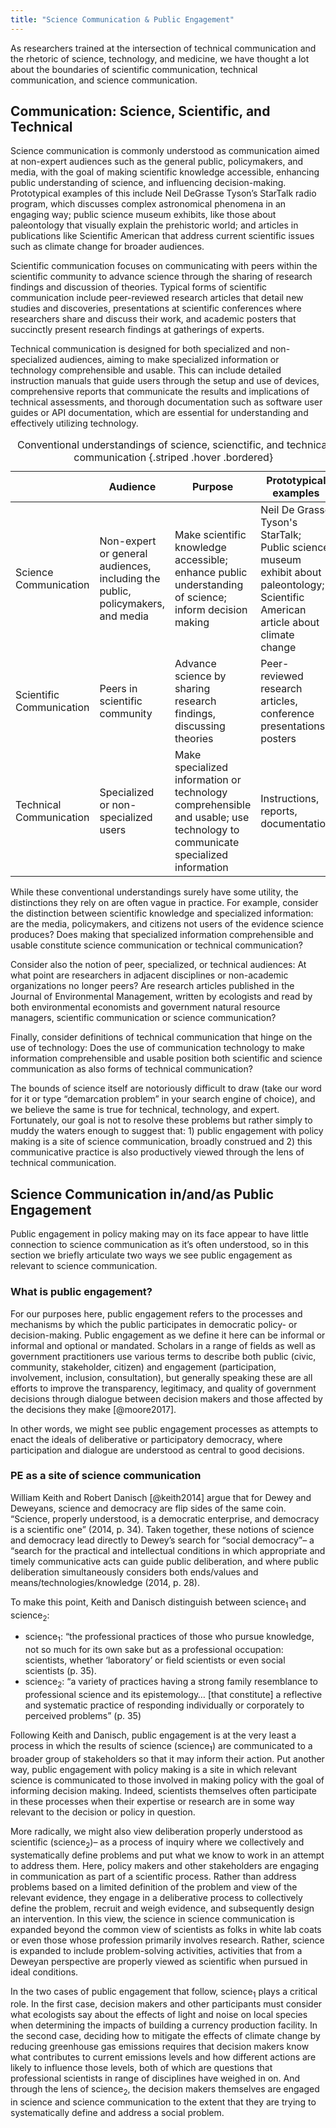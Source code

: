 ```yaml
---
title: "Science Communication & Public Engagement"
---
```


As researchers trained at the intersection of technical communication
and the rhetoric of science, technology, and medicine, we have thought a
lot about the boundaries of scientific communication, technical
communication, and science communication.

## Communication: Science, Scientific, and Technical

Science communication is commonly understood as communication aimed at
non-expert audiences such as the general public, policymakers, and
media, with the goal of making scientific knowledge accessible,
enhancing public understanding of science, and influencing
decision-making. Prototypical examples of this include Neil DeGrasse
Tyson's StarTalk radio program, which discusses complex astronomical
phenomena in an engaging way; public science museum exhibits, like those
about paleontology that visually explain the prehistoric world; and
articles in publications like Scientific American that address current
scientific issues such as climate change for broader audiences.

Scientific communication focuses on communicating with peers within the
scientific community to advance science through the sharing of research
findings and discussion of theories. Typical forms of scientific
communication include peer-reviewed research articles that detail new
studies and discoveries, presentations at scientific conferences where
researchers share and discuss their work, and academic posters that
succinctly present research findings at gatherings of experts.

Technical communication is designed for both specialized and
non-specialized audiences, aiming to make specialized information or
technology comprehensible and usable. This can include detailed
instruction manuals that guide users through the setup and use of
devices, comprehensive reports that communicate the results and
implications of technical assessments, and thorough documentation such
as software user guides or API documentation, which are essential for
understanding and effectively utilizing technology.

|                          | Audience                                                                       | Purpose                                                                                                                      | Prototypical examples                                                                                                                |
|--------------------------|--------------------------------------------------------------------------------|------------------------------------------------------------------------------------------------------------------------------|--------------------------------------------------------------------------------------------------------------------------------------|
| Science Communication    | Non-expert or general audiences, including the public, policymakers, and media | Make scientific knowledge accessible; enhance public understanding of science; inform decision making                        | Neil De Grasse Tyson\'s StarTalk; Public science museum exhibit about paleontology; Scientific American article about climate change |
| Scientific Communication | Peers in scientific community                                                  | Advance science by sharing research findings, discussing theories                                                            | Peer-reviewed research articles, conference presentations, posters                                                                   |
| Technical Communication  | Specialized or non-specialized users                                           | Make specialized information or technology comprehensible and usable; use technology to communicate specialized information  | Instructions, reports, documentation                                                                                                 |

: Conventional understandings of science, scienctific, and technical
communication {.striped .hover .bordered}

While these conventional understandings surely have some utility, the distinctions they rely on are often vague in practice. For example, consider the distinction between scientific knowledge and specialized information: are the media, policymakers, and citizens not users of the evidence science produces? Does making that specialized information comprehensible and usable constitute science communication or technical communication? 

Consider also the notion of peer, specialized, or technical audiences: At what point are researchers in adjacent disciplines or non-academic organizations no longer peers? Are research articles published in the Journal of Environmental Management, written by ecologists and read by both environmental economists and government natural resource managers, scientific communication or science communication?

Finally, consider definitions of technical communication that hinge on the use of technology: Does the use of communication technology to make information comprehensible and usable position both scientific and science communication as also forms of technical communication?

The bounds of science itself are notoriously difficult to draw (take our word for it or type “demarcation problem” in your search engine of choice), and we believe the same is true for technical, technology, and expert. Fortunately, our goal is not to resolve these problems but rather simply to muddy the waters enough to suggest that: 1) public engagement with policy making is a site of science communication, broadly construed and 2) this communicative practice is also productively viewed through the lens of technical communication.

## Science Communication in/and/as Public Engagement

Public engagement in policy making may on its face appear to have little connection to science communication as it’s often understood, so in this section we briefly articulate two ways we see public engagement as relevant to science communication. 

### What is public engagement?

For our purposes here, public engagement refers to the processes and mechanisms by which the public participates in democratic policy- or decision-making. Public engagement as we define it here can be informal or informal and optional or mandated. Scholars in a range of fields as well as government practitioners use various terms to describe both public (civic, community, stakeholder, citizen) and engagement (participation, involvement, inclusion, consultation), but generally speaking these are all efforts to improve the transparency, legitimacy, and quality of government decisions through dialogue between decision makers and those affected by the decisions they make [@moore2017].

In other words, we might see public engagement processes as attempts to enact the ideals of deliberative or participatory democracy, where participation and dialogue are understood as central to good decisions. 

### PE as a site of science communication

William Keith and Robert Danisch [@keith2014] argue that for Dewey and Deweyans, science and democracy are flip sides of the same coin. “Science, properly understood, is a democratic enterprise, and democracy is a scientific one” (2014, p. 34). Taken together, these notions of science and democracy lead directly to Dewey’s search for “social democracy”-- a “search for the practical and intellectual conditions in which appropriate and timely communicative acts can guide public deliberation, and where public deliberation simultaneously considers both ends/values and means/technologies/knowledge (2014, p. 28).

To make this point, Keith and Danisch distinguish between science~1~ and science~2~:

* science~1~: “the professional practices of those who pursue knowledge, not so much for its own sake but as a professional occupation: scientists, whether ‘laboratory’ or field scientists or even social scientists (p. 35).
* science~2~: “a variety of practices having a strong family resemblance to professional science and its epistemology… [that constitute] a reflective and systematic practice of responding individually or corporately to perceived problems” (p. 35)

Following Keith and Danisch, public engagement is at the very least a process in which the results of science (science~1~) are communicated to a broader group of stakeholders so that it may inform their action. Put another way, public engagement with policy making is a site in which relevant science is communicated to those involved in making policy with the goal of informing decision making. Indeed, scientists themselves often participate in these processes when their expertise or research are in some way relevant to the decision or policy in question.

More radically, we might also view deliberation properly understood as scientific (science~2~)-- as a process of inquiry where we collectively and systematically define problems and put what we know to work in an attempt to address them. Here, policy makers and other stakeholders are engaging in communication as part of a scientific process. Rather than address problems based on a limited definition of the problem and view of the relevant evidence, they engage in a deliberative process to collectively define the problem, recruit and weigh evidence, and subsequently design an intervention. In this view, the science in science communication is expanded beyond the common view of scientists as folks in white lab coats or even those whose profession primarily involves research. Rather, science is expanded to include problem-solving activities, activities that from a Deweyan perspective are properly viewed as scientific when pursued in ideal conditions.

In the two cases of public engagement that follow, science~1~ plays a critical role. In the first case, decision makers and other participants must consider what ecologists say about the effects of light and noise on local species when determining the impacts of building a currency production facility. In the second case, deciding how to mitigate the effects of climate change by reducing greenhouse gas emissions requires that decision makers know what contributes to current emissions levels and how different actions are likely to influence those levels, both of which are questions that professional scientists in range of disciplines have weighed in on. And through the lens of science~2~, the decision makers themselves are engaged in science and science communication to the extent that they are trying to systematically define and address a social problem.


